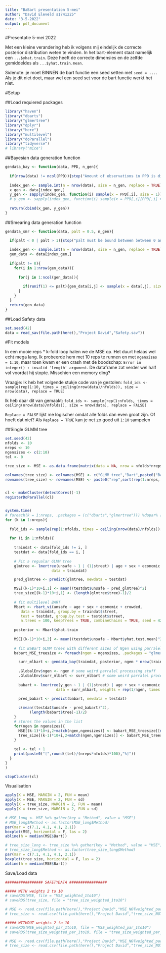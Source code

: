 ```yaml
---
title: "BaBart presentation 5-mei"
author: "David Eleveld s1741225"
date: "3-5-2022"
output: pdf_document
---
```


#Presentatie 5-mei 2022

Met een kleine verandering heb ik volgens mij eindelijk de correcte posterior distribution weten te vinden. In het bart-element staat namelijk een `...$yhat.train`. Deze heeft de correcte dimensies en de zelfde gemiddeldes als `...$yhat.train.mean`. 

Sidenote: je moet BINNEN de bart functie een seed setten met `seed = ...`. Als je dit niet doet, maar wel een seed set voor de bart functie werkt het niet.

#Setup

##Load requiered packages

```r
library("haven")
library("dbarts")
library("glmertree")
library("dplyr")
library("here")
library("multilevel")
library("doParallel")
library("tidyverse")
# library("mice")
```

##Bayesian data generation function

```r
gendata_bay <- function(data, PPD, n_gen){
  
  if(nrow(data) != ncol(PPD)){stop("Amount of observations in PPD is different from data")}
  
  index_gen <- sample.int(n = nrow(data), size = n_gen, replace = TRUE)
  x_gen <- data[index_gen,]
  y_gen <- sapply(index_gen, function(i) sample(x = PPD[,i], size = 1))
  # y_gen <- sapply(index_gen, function(i) sample(x = PPD[,i][PPD[,i] >= quantile(PPD[,i], probs = .40) & PPD[,i] <= quantile(PPD[,i], probs = .60)], size = 1))
  
  return(cbind(x_gen, y_gen))
}
```

##Smearing data generation function

```r
gendata_smr <- function(data, palt = 0.5, n_gen){

  if(palt < 0 | palt > 1){stop("palt must be bound between between 0 and 1")}
  
  index_gen <- sample.int(n = nrow(data), size = n_gen, replace = TRUE)
  gen_data <- data[index_gen,]
  
  if(palt != 0){
    for(i in 1:nrow(gen_data)){
      
      for(j in 1:ncol(gen_data)){
        
        if(runif(1) <= palt){gen_data[i,j] <- sample(x = data[,j], size = 1)}
      }
    }
  }
  return(gen_data)
}
```

##Load Safety data

```r
set.seed(42)
data = read_sav(file.path(here(),"Project David","Safety.sav"))
```

#Fit models

In een mooie reps * k-fold loop halen we de MSE op. Het duurt helaas wel echt mega lang. Ik probeerde hem met 10 reps te runnen en met `ngensizes = 1:10`, maar toen kwam er een crash met de boodschap: `Error in integer() : invalid 'length' argument`. De dataframe zat verder wel half vol voordat hij stopte. Misschien een memory ding?

Vraagje: Ik heb het volgende stukje code van je gestolen: `fold_ids <- sample(rep(1:10, times = ceiling(nrow(data)/nfolds)), size = nrow(data), replace = TRUE)`

Ik heb daar dit van gemaakt: `fold_ids <- sample(rep(1:nfolds, times = ceiling(nrow(data)/nfolds)), size = nrow(data), replace = FALSE)`

`Replace = FALSE` lijkt me logischer omdat alle folds dan even groot zijn. Of hoeft dat niet? Als `Replace = TRUE` kan je net zo goed uit `1:10` sampelen

##Single GLMM tree

```r
set.seed(42)
nfolds <- 10
nreps <- 10
ngensizes <- c(2:10)
tel <- 0

tree_size <- MSE <- as.data.frame(matrix(data = NA, nrow = nfolds*nreps, ncol = 2 + length(ngensizes)))

colnames(tree_size) <- colnames(MSE) <- c("GLMM_tree","Bart",paste0("BaBart_N*",ngensizes))
rownames(tree_size) <- rownames(MSE) <- paste0("rep",sort(rep(1:nreps, times = nfolds)),"_fold",rep(1:nfolds, times = nreps))


cl <- makeCluster(detectCores()-1)
registerDoParallel(cl)


system.time(
# foreach(k = 1:nreps, .packages = (c("dbarts","glmertree"))) %dopar% {
for (k in 1:nreps){
  
  fold_ids <- sample(rep(1:nfolds, times = ceiling(nrow(data)/nfolds)), size = nrow(data), replace = FALSE)
  
  for (i in 1:nfolds){
    
    traindat <- data[fold_ids != i, ]
    testdat <- data[fold_ids == i, ]
    
    # Fit a regualar GLMM tree
    glmtree <- lmertree(unsafe ~ 1 | (1|street) | age + sex + economic + crowded,
                     data = traindat)

    pred_glmtree <- predict(glmtree, newdata = testdat)

    MSE[(k-1)*10+i,1] <- mean((testdat$unsafe - pred_glmtree)^2)
    tree_size[(k-1)*10+i,1] <- (length(glmtree$tree)-1)/2
    
    # fit multilevel BART
    Mbart <- rbart_vi(unsafe ~ age + sex + economic + crowded,
       data = traindat, group.by = traindat$street,
       test = testdat, group.by.test = testdat$street,
       n.trees = 100, keepTrees = TRUE, combineChains = TRUE, seed = 42)
    
    posterior <- Mbart$yhat.train
    
    MSE[(k-1)*10+i,2] <- mean((testdat$unsafe - Mbart$yhat.test.mean)^2)
    
    # fit BaBart GLMM trees with different sizes of Ngen using parralel processing
    babart_MSE_treesize <- foreach(ngen = ngensizes, .packages = "glmertree") %dopar% {

      surr_mlbart <- gendata_bay(traindat, posterior, ngen * nrow(traindat))
      
      .GlobalEnv$ngen <- ngen # some weird parralel processing stuff
      .GlobalEnv$surr_mlbart <- surr_mlbart # some weird parralel processing stuff
      
      babart <- lmertree(y_gen ~ 1 | (1|street) | age + sex + economic + crowded,
                       data = surr_mlbart, weights = rep(1/ngen, times = nrow(surr_mlbart)))

      pred_babart <- predict(babart, newdata = testdat)
      
      c(mean((testdat$unsafe - pred_babart)^2),
           (length(babart$tree)-1)/2)
    }
    # stores the values in the list
    for(ngen in ngensizes){
      MSE[(k-1)*10+i,2+match(ngen,ngensizes)] <- babart_MSE_treesize[[match(ngen,ngensizes)]][1]
      tree_size[(k-1)*10+i,2+match(ngen,ngensizes)] <- babart_MSE_treesize[[match(ngen,ngensizes)]][2]
    }
    
    tel <- tel + 1
    print(paste0("[",round((tel)/(nreps*nfolds)*100),"%]"))
  }
}
)

stopCluster(cl)
```

Visualisation

```r
apply(X = MSE, MARGIN = 2, FUN = mean)
apply(X = MSE, MARGIN = 2, FUN = sd)
apply(X = tree_size, MARGIN = 2, FUN = mean)
apply(X = tree_size, MARGIN = 2, FUN = sd)

# MSE_long <- MSE %>% gather(key = "Method", value = "MSE")
# MSE_long$Method <- as.factor(MSE_long$Method)
par(mar = c(7.1, 4.1, 4.1, 2.1))
boxplot(MSE, horizontal = F, las = 2)
abline(h = median(MSE$Bart))

# tree_size_long <- tree_size %>% gather(key = "Method", value = "MSE")
# tree_size_long$Method <- as.factor(tree_size_long$Method)
par(mar = c(7.1, 4.1, 4.1, 2.1))
boxplot(tree_size, horizontal = F, las = 2)
abline(h = median(MSE$Bart))
```

Save/Load data

```r
################# SAFETYDATA #################

##### WITH weights 2 to 10
# saveRDS(MSE, file = "MSE_weighted_1to10")
# saveRDS(tree_size, file = "tree_size_weighted_1to10")

# MSE <- read.csv(file.path(here(),"Project David","MSE_NOTweighted_par_1to10"), row.names = 1)
# tree_size <- read.csv(file.path(here(),"Project David","tree_size_NOTweighted_par_1to10"), row.names = 1)

##### WITHOUT weights 2 to 10
# saveRDS(MSE_weighted_par_1to10, file = "MSE_weighted_par_1to10")
# saveRDS(tree_size_weighted_par_1to10, file = "tree_size_weighted_par_1to10")

# MSE <- read.csv(file.path(here(),"Project David","MSE_NOTweighted_par_1to10"), row.names = 1)
# tree_size <- read.csv(file.path(here(),"Project David","tree_size_NOTweighted_par_1to10"), row.names = 1)
```


